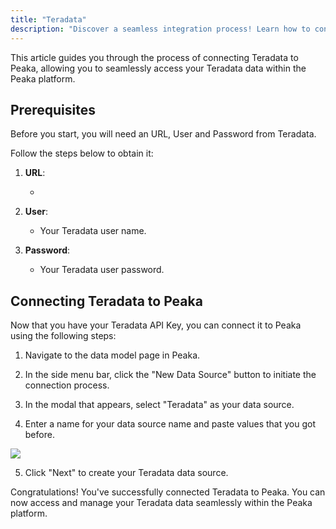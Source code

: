```yaml
---
title: "Teradata"
description: "Discover a seamless integration process! Learn how to connect Teradata to Peaka effortlessly for streamlined transactions."
---
```


This article guides you through the process of connecting Teradata to Peaka, allowing you to seamlessly access your Teradata data within the Peaka platform.

## Prerequisites

Before you start, you will need an URL, User and Password from Teradata.

Follow the steps below to obtain it:

1. **URL**:

   -

2. **User**:

   - Your Teradata user name.

3. **Password**:
   - Your Teradata user password.

## Connecting Teradata to Peaka

Now that you have your Teradata API Key, you can connect it to Peaka using the following steps:

1. Navigate to the data model page in Peaka.

2. In the side menu bar, click the "New Data Source" button to initiate the connection process.

3. In the modal that appears, select "Teradata" as your data source.

4. Enter a name for your data source name and paste values that you got before.

<img src="https://cdn.peaka.com/integrations/teradata-1.png" />

5. Click "Next" to create your Teradata data source.

Congratulations! You've successfully connected Teradata to Peaka. You can now access and manage your Teradata data seamlessly within the Peaka platform.

